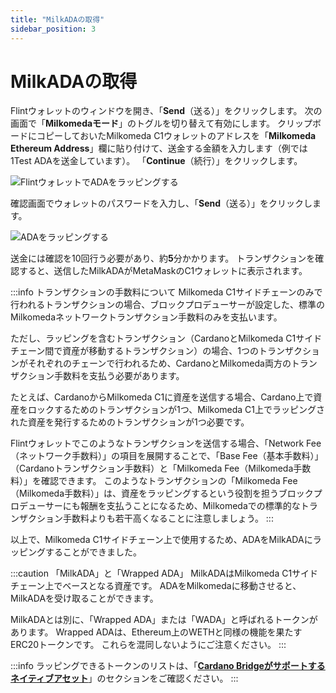 ```yaml
---
title: "MilkADAの取得"
sidebar_position: 3
---
```


# MilkADAの取得

Flintウォレットのウィンドウを開き、「**Send**（送る）」をクリックします。 次の画面で「**Milkomedaモード**」のトグルを切り替えて有効にします。 クリップボードにコピーしておいたMilkomeda C1ウォレットのアドレスを「**Milkomeda Ethereum Address**」欄に貼り付けて、送金する金額を入力します（例では1Test ADAを送金しています）。 「**Continue**（続行）」をクリックします。

![FlintウォレットでADAをラッピングする](/img/wrapping-send-flint.png)

確認画面でウォレットのパスワードを入力し、「**Send**（送る）」をクリックします。

![ADAをラッピングする](/img/wrapping-ada-send.png)

送金には確認を10回行う必要があり、約**5**分かかります。 トランザクションを確認すると、送信したMilkADAがMetaMaskのC1ウォレットに表示されます。

:::info トランザクションの手数料について Milkomeda C1サイドチェーンのみで行われるトランザクションの場合、ブロックプロデューサーが設定した、標準のMilkomedaネットワークトランザクション手数料のみを支払います。

ただし、ラッピングを含むトランザクション（CardanoとMilkomeda C1サイドチェーン間で資産が移動するトランザクション）の場合、1つのトランザクションがそれぞれのチェーンで行われるため、CardanoとMilkomeda両方のトランザクション手数料を支払う必要があります。

たとえば、CardanoからMilkomeda C1に資産を送信する場合、Cardano上で資産をロックするためのトランザクションが1つ、Milkomeda C1上でラッピングされた資産を発行するためのトランザクションが1つ必要です。

Flintウォレットでこのようなトランザクションを送信する場合、「Network Fee（ネットワーク手数料）」の項目を展開することで、「Base Fee（基本手数料）」（Cardanoトランザクション手数料）と「Milkomeda Fee（Milkomeda手数料）」を確認できます。 このようなトランザクションの「Milkomeda Fee（Milkomeda手数料）」は、資産をラッピングするという役割を担うブロックプロデューサーにも報酬を支払うことになるため、Milkomedaでの標準的なトランザクション手数料よりも若干高くなることに注意しましょう。 :::

以上で、Milkomeda C1サイドチェーン上で使用するため、ADAをMilkADAにラッピングすることができました。

:::caution  「MilkADA」と「Wrapped ADA」 MilkADAはMilkomeda C1サイドチェーン上でベースとなる資産です。 ADAをMilkomedaに移動させると、MilkADAを受け取ることができます。

MilkADAとは別に、「Wrapped ADA」または「WADA」と呼ばれるトークンがあります。 Wrapped ADAは、Ethereum上のWETHと同様の機能を果たすERC20トークンです。 これらを混同しないようにご注意ください。 :::

:::info ラッピングできるトークンのリストは、「[**Cardano Bridgeがサポートするネイティブアセット**](./cardano-bridge-supported-native-assets)」のセクションをご確認ください。 :::
